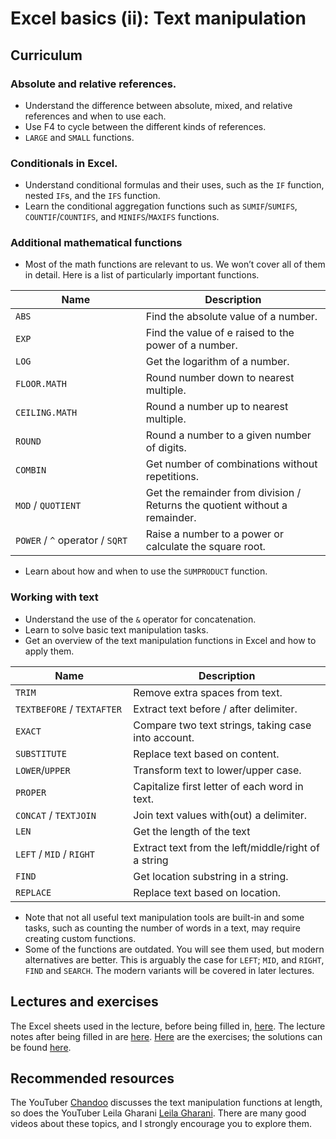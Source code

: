 # Excel basics (ii): Text manipulation

## Curriculum

### Absolute and relative references.

-   Understand the difference between absolute, mixed, and relative references and when to use each.
-   Use F4 to cycle between the different kinds of references.
-   `LARGE` and `SMALL` functions.

### Conditionals in Excel.

-   Understand conditional formulas and their uses, such as the `IF` function, nested `IF`s, and the `IFS` function.
-   Learn the conditional aggregation functions such as `SUMIF`/`SUMIFS`, `COUNTIF`/`COUNTIFS`, and `MINIFS`/`MAXIFS` functions.

### Additional mathematical functions

-   Most of the math functions are relevant to us. We won't cover all of them in detail. Here is a list of particularly important functions.

| Name                            | Description                                                                 |
|------------------------------|------------------------------------------|
| `ABS`                           | Find the absolute value of a number.                                        |
| `EXP`                           | Find the value of e raised to the power of a number.                        |
| `LOG`                           | Get the logarithm of a number.                                              |
| `FLOOR.MATH`                    | Round number down to nearest multiple.                                      |
| `CEILING.MATH`                  | Round a number up to nearest multiple.                                      |
| `ROUND`                         | Round a number to a given number of digits.                                 |
| `COMBIN`                        | Get number of combinations without repetitions.                             |
| `MOD` / `QUOTIENT`              | Get the remainder from division / Returns the quotient without a remainder. |
| `POWER` / `^` operator / `SQRT` | Raise a number to a power or calculate the square root.                     |

-   Learn about how and when to use the `SUMPRODUCT` function.

### Working with text

-   Understand the use of the `&` operator for concatenation.
-   Learn to solve basic text manipulation tasks.
-   Get an overview of the text manipulation functions in Excel and how to apply them.

| Name                       | Description                                         |
|---------------------------|---------------------------------------------|
| `TRIM`                     | Remove extra spaces from text.                      |
| `TEXTBEFORE` / `TEXTAFTER` | Extract text before / after delimiter.              |
| `EXACT`                    | Compare two text strings, taking case into account. |
| `SUBSTITUTE`               | Replace text based on content.                      |
| `LOWER`/`UPPER`            | Transform text to lower/upper case.                 |
| `PROPER`                   | Capitalize first letter of each word in text.       |
| `CONCAT` / `TEXTJOIN`      | Join text values with(out) a delimiter.             |
| `LEN`                      | Get the length of the text                          |
| `LEFT` / `MID` / `RIGHT`   | Extract text from the left/middle/right of a string |
| `FIND`                     | Get location substring in a string.                 |
| `REPLACE`                  | Replace text based on location.                     |

-   Note that not all useful text manipulation tools are built-in and some tasks, such as counting the number of words in a text, may require creating custom functions.
-   Some of the functions are outdated. You will see them used, but modern alternatives are better. This is arguably the case for `LEFT`; `MID`, and `RIGHT`, `FIND` and `SEARCH`. The modern variants will be covered in later lectures.

## Lectures and exercises

The Excel sheets used in the lecture, before being filled in, [here](https://github.com/BI-DS/ELE-3915/blob/main/slides/lecture02.xlsx). The lecture notes after being filled in are [here](https://github.com/BI-DS/ELE-3915/blob/main/slides/lecture02_solutions.xlsx). [Here](https://github.com/BI-DS/ELE-3915/blob/main/exercises/exercises02.xlsx) are the exercises; the solutions can be found [here](https://github.com/BI-DS/ELE-3915/blob/main/exercises/exercises02_solutions.xlsx).

## Recommended resources

The YouTuber [Chandoo](https://www.youtube.com/watch?v=thvE8Eg-Pqg&ab_channel=Chandoo) discusses the text manipulation functions at length, so does the YouTuber Leila Gharani [Leila Gharani](https://www.youtube.com/@LeilaGharani). There are many good videos about these topics, and I strongly encourage you to explore them.
